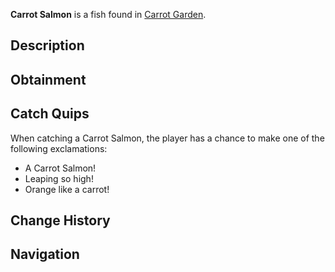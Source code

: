 {{FishInfobox
|image          = Carrot Salmon.png
|rarity         = Rare
|sea            = Second Sea
|location       = [[Carrot Garden]]
|sublocation    = 
|sources        = Fishing Rod
|radar_location = 
|prog_speed     = +10
|xp             = 4000
|weather        = Clear
|time           = 
|season         = Spring
|bait           = 
|base_weight    = 8.4
|base_value     = 4000
|weight_range   = 5
|base_chance    = 40
|base_resil     = 52
}}
'''Carrot Salmon''' is a {{Rarity|Rare}} fish found in [[Carrot Garden]].

== Description ==
{{Description|A lively salmon with dirty tones and green flecks, swimming energetically.|Bestiary Entry}}

== Obtainment ==
{{Description|Found in the vibrant carrot pool!|Bestiary Hint}}
{{Fish Availability|
Lushgrove/Carrot Garden
|top_rods      = 
Steady Rod\356078.74\395430.1;
Frostfire Rod\352111.86\391024.84;
Krampus's Rod\284622.35\450814.18;
Magma Rod\283071.79\446872.03;
Plastic Rod\279016.48\439816.83;
Flimsy Rod\154434.22\738230.96;
Training Rod\199619.81\640541.59;
Resourceful Rod\182462.4\493576.28;
Adventurer's Rod\170343.63\460793.97;
Magnet Rod\130002.99\444447.65;
Astralhook Rod\168774.12\306149.11;
Free Spirit Rod\149964.82\272237.41;
Verdant Shear Rod\129577.66\268760.13;
Blazebringer Rod\125412.31\255428.74;
Trident Rod\117938.57\207218.54;
No-Life Rod\92497.92\176782.86;
Ethereal Prism Rod\87295.6\184109.66;
Seraphic Rod\85472.03\174834.4;
Challenger's Rod\81914.28\168059.01;
Rod Of The Forgotten Fang\81557.93\167145.65;
Rod Of The Exalted One\81513.95\166031.22;
Depthseeker Rod\81248.46\167621.19;
Avalanche Rod\80038.04\167103.48;
Rod Of The Depths\79521.15\166273.73;
Volcanic Rod\79468.19\166392.81;
Zeus Rod\79121.71\165965.17
|recommended   = Astralhook Rod
}}

== Catch Quips ==
When catching a Carrot Salmon, the player has a chance to make one of the following exclamations:
* A Carrot Salmon!
* Leaping so high!
* Orange like a carrot!

== Change History ==
{{Change History|{{subst:Current Version}}}}

== Navigation ==
{{Fish Navbox|Carrot Garden}}